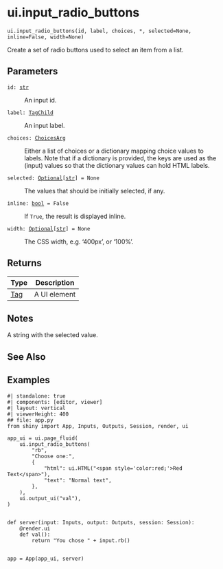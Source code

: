 # ui.input_radio_buttons { #shiny.ui.input_radio_buttons }

`ui.input_radio_buttons(id, label, choices, *, selected=None, inline=False, width=None)`

Create a set of radio buttons used to select an item from a list.

## Parameters

<code><span class="parameter-name">id</span><span class="parameter-annotation-sep">:</span> <span class="parameter-annotation">[str](`str`)</span></code>

:   An input id.

<code><span class="parameter-name">label</span><span class="parameter-annotation-sep">:</span> <span class="parameter-annotation">[TagChild](`htmltools.TagChild`)</span></code>

:   An input label.

<code><span class="parameter-name">choices</span><span class="parameter-annotation-sep">:</span> <span class="parameter-annotation">[ChoicesArg](`shiny.ui._input_check_radio.ChoicesArg`)</span></code>

:   Either a list of choices or a dictionary mapping choice values to labels. Note
    that if a dictionary is provided, the keys are used as the (input) values so
    that the dictionary values can hold HTML labels.

<code><span class="parameter-name">selected</span><span class="parameter-annotation-sep">:</span> <span class="parameter-annotation">[Optional](`typing.Optional`)\[[str](`str`)\]</span> <span class="parameter-default-sep">=</span> <span class="parameter-default">None</span></code>

:   The values that should be initially selected, if any.

<code><span class="parameter-name">inline</span><span class="parameter-annotation-sep">:</span> <span class="parameter-annotation">[bool](`bool`)</span> <span class="parameter-default-sep">=</span> <span class="parameter-default">False</span></code>

:   If ``True``, the result is displayed inline.

<code><span class="parameter-name">width</span><span class="parameter-annotation-sep">:</span> <span class="parameter-annotation">[Optional](`typing.Optional`)\[[str](`str`)\]</span> <span class="parameter-default-sep">=</span> <span class="parameter-default">None</span></code>

:   The CSS width, e.g. '400px', or '100%'.

## Returns

| Type                   | Description   |
|------------------------|---------------|
| [Tag](`htmltools.Tag`) | A UI element  |

## Notes

::: {.callout-note title="Server value"}
A string with the selected value.
:::



## See Also

[](:func:`~shiny.ui.update_radio_buttons`)
[](:func:`~shiny.ui.input_checkbox_group`)
[](:func:`~shiny.ui.input_checkbox`)

## Examples


```shinylive-python
#| standalone: true
#| components: [editor, viewer]
#| layout: vertical
#| viewerHeight: 400
## file: app.py
from shiny import App, Inputs, Outputs, Session, render, ui

app_ui = ui.page_fluid(
    ui.input_radio_buttons(
        "rb",
        "Choose one:",
        {
            "html": ui.HTML("<span style='color:red;'>Red Text</span>"),
            "text": "Normal text",
        },
    ),
    ui.output_ui("val"),
)


def server(input: Inputs, output: Outputs, session: Session):
    @render.ui
    def val():
        return "You chose " + input.rb()


app = App(app_ui, server)

```


